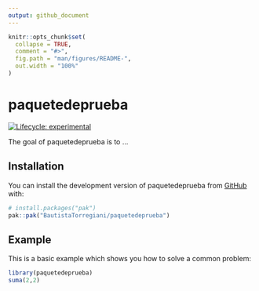 ```yaml
---
output: github_document
---
```


<!-- README.md is generated from README.Rmd. Please edit that file -->

```r
knitr::opts_chunk$set(
  collapse = TRUE,
  comment = "#>",
  fig.path = "man/figures/README-",
  out.width = "100%"
)
```

# paquetedeprueba

<!-- badges: start -->
[![Lifecycle: experimental](https://img.shields.io/badge/lifecycle-experimental-orange.svg)](https://lifecycle.r-lib.org/articles/stages.html#experimental)
<!-- badges: end -->

The goal of paquetedeprueba is to ...

## Installation

You can install the development version of paquetedeprueba from [GitHub](https://github.com/) with:

``` r
# install.packages("pak")
pak::pak("BautistaTorregiani/paquetedeprueba")
```

## Example

This is a basic example which shows you how to solve a common problem:

```r
library(paquetedeprueba)
suma(2,2)
```

